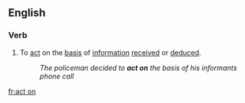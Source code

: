==English==

===Verb===
{{en-verb|acts on|acting on|acted on|acted on}}

# To [[act]] on the [[basis]] of [[information]] [[received]] or [[deduced]].
#:''The policeman decided to '''act on''' the basis of his informants phone call''

[[fr:act on]]